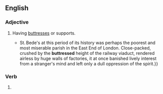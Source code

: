 ==English==

===Adjective===
{{en-adj}}

# Having [[buttress]]es or supports.
#* {{RQ:Maxwell Mirror and the Lamp|chapter=7|passage={{...}} St. Bede's at this period of its history was perhaps the poorest and most miserable parish in the East End of London. Close-packed, crushed by the '''buttressed''' height of the railway viaduct, rendered airless by huge walls of factories, it at once banished lively interest from a stranger's mind and left only a dull oppression of the spirit.}}
#: {{ux|en|Only the '''buttressed''' outer walls still stood .}}

===Verb===
{{head|en|verb form}}

# {{en-past of|buttress}}